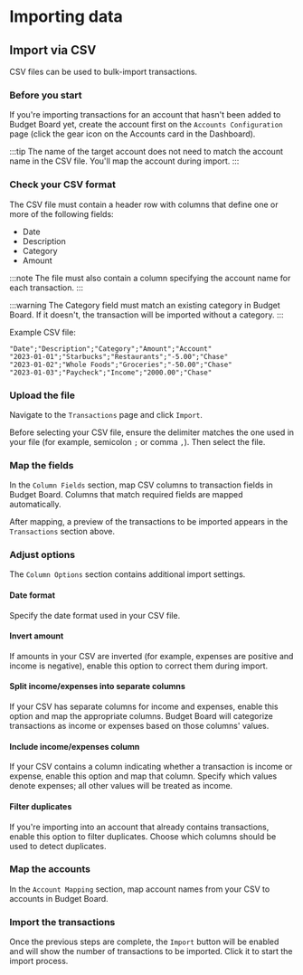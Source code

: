 # Importing data

## Import via CSV

CSV files can be used to bulk-import transactions.

### Before you start

If you're importing transactions for an account that hasn't been added to Budget Board yet, create the account first on the `Accounts Configuration` page (click the gear icon on the Accounts card in the Dashboard).

:::tip
The name of the target account does not need to match the account name in the CSV file. You'll map the account during import.
:::

### Check your CSV format

The CSV file must contain a header row with columns that define one or more of the following fields:

- Date
- Description
- Category
- Amount

:::note
The file must also contain a column specifying the account name for each transaction.
:::

:::warning
The Category field must match an existing category in Budget Board. If it doesn't, the transaction will be imported without a category.
:::

Example CSV file:

```csv title="transactions.csv"
"Date";"Description";"Category";"Amount";"Account"
"2023-01-01";"Starbucks";"Restaurants";"-5.00";"Chase"
"2023-01-02";"Whole Foods";"Groceries";"-50.00";"Chase"
"2023-01-03";"Paycheck";"Income";"2000.00";"Chase"
```

### Upload the file

Navigate to the `Transactions` page and click `Import`.

Before selecting your CSV file, ensure the delimiter matches the one used in your file (for example, semicolon `;` or comma `,`). Then select the file.

### Map the fields

In the `Column Fields` section, map CSV columns to transaction fields in Budget Board. Columns that match required fields are mapped automatically.

After mapping, a preview of the transactions to be imported appears in the `Transactions` section above.

### Adjust options

The `Column Options` section contains additional import settings.

#### Date format

Specify the date format used in your CSV file.

#### Invert amount

If amounts in your CSV are inverted (for example, expenses are positive and income is negative), enable this option to correct them during import.

#### Split income/expenses into separate columns

If your CSV has separate columns for income and expenses, enable this option and map the appropriate columns. Budget Board will categorize transactions as income or expenses based on those columns' values.

#### Include income/expenses column

If your CSV contains a column indicating whether a transaction is income or expense, enable this option and map that column. Specify which values denote expenses; all other values will be treated as income.

#### Filter duplicates

If you're importing into an account that already contains transactions, enable this option to filter duplicates. Choose which columns should be used to detect duplicates.

### Map the accounts

In the `Account Mapping` section, map account names from your CSV to accounts in Budget Board.

### Import the transactions

Once the previous steps are complete, the `Import` button will be enabled and will show the number of transactions to be imported. Click it to start the import process.
